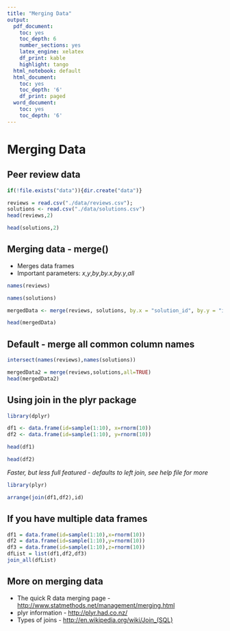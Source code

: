 ```yaml
---
title: "Merging Data"
output:
  pdf_document:
    toc: yes
    toc_depth: 6
    number_sections: yes
    latex_engine: xelatex
    df_print: kable
    highlight: tango
  html_notebook: default
  html_document:
    toc: yes
    toc_depth: '6'
    df_print: paged
  word_document:
    toc: yes
    toc_depth: '6'
---
```


# Merging Data

## Peer review data

```r
if(!file.exists("data")){dir.create("data")}
```


```r
reviews = read.csv("./data/reviews.csv"); 
solutions <- read.csv("./data/solutions.csv")
head(reviews,2)
```

```r
head(solutions,2)
```


## Merging data - merge()

* Merges data frames
* Important parameters: _x_,_y_,_by_,_by.x_,_by.y_,_all_

```r
names(reviews)
```

```r
names(solutions)
```

```r
mergedData <- merge(reviews, solutions, by.x = "solution_id", by.y = "id", all = TRUE)
```


```r
head(mergedData)
```


## Default - merge all common column names


```r
intersect(names(reviews),names(solutions))
```

```r
mergedData2 = merge(reviews,solutions,all=TRUE)
head(mergedData2)
```

## Using join in the plyr package

```r
library(dplyr)
```

```r
df1 <- data.frame(id=sample(1:10), x=rnorm(10))
df2 <- data.frame(id=sample(1:10), y=rnorm(10))
```


```r
head(df1)
```

```r
head(df2)
```


_Faster, but less full featured - defaults to left join, see help file for more_

```r
library(plyr)
```


```r
arrange(join(df1,df2),id)
```

## If you have multiple data frames

```r
df1 = data.frame(id=sample(1:10),x=rnorm(10))
df2 = data.frame(id=sample(1:10),y=rnorm(10))
df3 = data.frame(id=sample(1:10),z=rnorm(10))
dfList = list(df1,df2,df3)
join_all(dfList)
```

## More on merging data

* The quick R data merging page - [http://www.statmethods.net/management/merging.html](http://www.statmethods.net/management/merging.html)
* plyr information - [http://plyr.had.co.nz/](http://plyr.had.co.nz/)
* Types of joins - [http://en.wikipedia.org/wiki/Join_(SQL)](http://en.wikipedia.org/wiki/Join_(SQL))